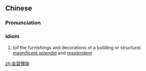 {{also|金碧辉煌}}
==Chinese==
{{zh-forms|s=金碧辉煌|type=112}}

===Pronunciation===
{{zh-pron
|m=jīn bì huīhuáng
|c=gam1 bik1 fai1 wong4
|cat=id
}}

===Idiom===
{{zh-idiom}}

# (of the furnishings and decorations of a building or structure) [[magnificent]],[[splendid]] and [[resplendent]]

[[zh:金碧輝煌]]